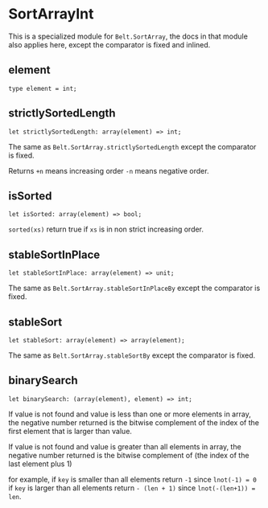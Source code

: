 
# SortArrayInt

<ApiIntro>

This is a specialized module for `Belt.SortArray`, the docs in that module also applies here, except the comparator is fixed and inlined.

</ApiIntro>

## element

```re sig
type element = int;
```

## strictlySortedLength

```re sig
let strictlySortedLength: array(element) => int;
```

The same as `Belt.SortArray.strictlySortedLength` except the comparator is fixed.

Returns `+n` means increasing order `-n` means negative order.

## isSorted

```re sig
let isSorted: array(element) => bool;
```

`sorted(xs)` return true if `xs` is in non strict increasing order.

## stableSortInPlace

```re sig
let stableSortInPlace: array(element) => unit;
```

The same as `Belt.SortArray.stableSortInPlaceBy` except the comparator is fixed.

## stableSort

```re sig
let stableSort: array(element) => array(element);
```

The same as `Belt.SortArray.stableSortBy` except the comparator is fixed.

## binarySearch

```re sig
let binarySearch: (array(element), element) => int;
```

If value is not found and value is less than one or more elements in array, the negative number returned is the bitwise complement of the index of the first element that is larger than value.

If value is not found and value is greater than all elements in array, the negative number returned is the bitwise complement of (the index of the last element plus 1)

for example, if `key` is smaller than all elements return `-1` since `lnot(-1) = 0` if `key` is larger than all elements return `- (len + 1)` since `lnot(-(len+1)) = len`.
